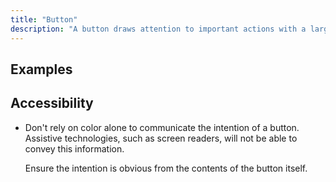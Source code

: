 ```yaml
---
title: "Button"
description: "A button draws attention to important actions with a large selectable surface."
---
```



## Examples

<ComponentPreview title="Buttons" component="button" variant="button" />

## Accessibility

- Don't rely on color alone to communicate the intention of a button. Assistive technologies, such as screen readers, will not be able to convey this information. 

  Ensure the intention is obvious from the contents of the button itself.
